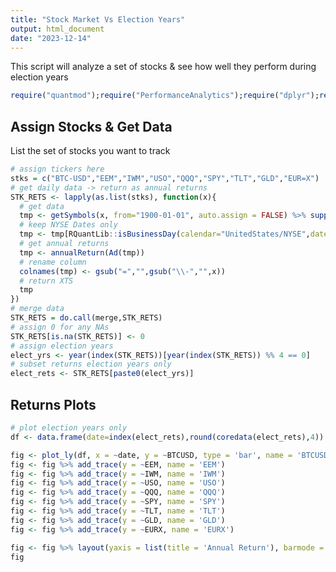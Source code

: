 ```yaml
---
title: "Stock Market Vs Election Years"
output: html_document
date: "2023-12-14"
---
```

This script will analyze a set of stocks & see how well they perform during election years

```r
require("quantmod");require("PerformanceAnalytics");require("dplyr");require('plotly');require('RQuantLib')
```

## Assign Stocks & Get Data
List the set of stocks you want to track
```r
# assign tickers here
stks = c("BTC-USD","EEM","IWM","USO","QQQ","SPY","TLT","GLD","EUR=X")
# get daily data -> return as annual returns
STK_RETS <- lapply(as.list(stks), function(x){
  # get data
  tmp <- getSymbols(x, from="1900-01-01", auto.assign = FALSE) %>% suppressWarnings() 
  # keep NYSE Dates only
  tmp <- tmp[RQuantLib::isBusinessDay(calendar="UnitedStates/NYSE",dates = index(tmp))]
  # get annual returns
  tmp <- annualReturn(Ad(tmp))
  # rename column
  colnames(tmp) <- gsub("=","",gsub("\\-","",x))
  # return XTS
  tmp
})
# merge data
STK_RETS = do.call(merge,STK_RETS)
# assign 0 for any NAs
STK_RETS[is.na(STK_RETS)] <- 0
# assign election years
elect_yrs <- year(index(STK_RETS))[year(index(STK_RETS)) %% 4 == 0]
# subset returns election years only
elect_rets <- STK_RETS[paste0(elect_yrs)]
```

## Returns Plots
```r
# plot election years only
df <- data.frame(date=index(elect_rets),round(coredata(elect_rets),4))

fig <- plot_ly(df, x = ~date, y = ~BTCUSD, type = 'bar', name = 'BTCUSD')
fig <- fig %>% add_trace(y = ~EEM, name = 'EEM')
fig <- fig %>% add_trace(y = ~IWM, name = 'IWM')
fig <- fig %>% add_trace(y = ~USO, name = 'USO')
fig <- fig %>% add_trace(y = ~QQQ, name = 'QQQ')
fig <- fig %>% add_trace(y = ~SPY, name = 'SPY')
fig <- fig %>% add_trace(y = ~TLT, name = 'TLT')
fig <- fig %>% add_trace(y = ~GLD, name = 'GLD')
fig <- fig %>% add_trace(y = ~EURX, name = 'EURX')

fig <- fig %>% layout(yaxis = list(title = 'Annual Return'), barmode = 'group')
fig
```
